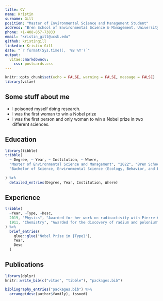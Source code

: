 ```yaml
---
title: CV
name: Kristin
surname: Gill
position: "Master of Environmental Science and Management Student"
address: "Bren School of Environmental Science & Management, University of California, San Diego"
phone: +1-408-857-73833
email: "kristin_gill@ucsb.edu"
github: kristingill
linkedin: Kristin Gill
date: "`r format(Sys.time(), '%B %Y')`"
output:
  vitae::markdowncv:
    css: postcards.css
---
```


```r
knitr::opts_chunk$set(echo = FALSE, warning = FALSE, message = FALSE)
library(vitae)
```

## Some stuff about me

 * I poisoned myself doing research.
 * I was the first woman to win a Nobel prize
 * I was the first person and only woman to win a Nobel prize in two different sciences.

## Education

```r
library(tibble)
tribble(
  ~ Degree, ~ Year, ~ Institution, ~ Where,
  "Master of Environmental Science and Management", "2022", "Bren School, University of California, Santa Barbara", "Santa Barbara, CA", 
  "Bachelor of Science, Environmental Science (Ecology, Behavior, and Evolution)", "2019", "University of California, San Diego", "San Diego, CA"
  
) %>% 
  detailed_entries(Degree, Year, Institution, Where)
```

## Experience

```r
tribble(
  ~Year, ~Type, ~Desc,
  2019, "Physics", "Awarded for her work on radioactivity with Pierre Curie and Henri Becquerel",
  1911, "Chemistry", "Awarded for the discovery of radium and polonium"
) %>% 
  brief_entries(
    glue::glue("Nobel Prize in {Type}"),
    Year, 
    Desc
  )
```

## Publications

```r
library(dplyr)
knitr::write_bib(c("vitae", "tibble"), "packages.bib")

bibliography_entries("packages.bib") %>%
  arrange(desc(author$family), issued)
```

